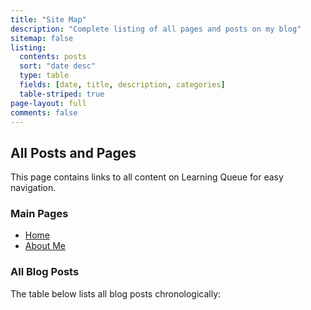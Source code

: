 ```yaml
---
title: "Site Map"
description: "Complete listing of all pages and posts on my blog"
sitemap: false
listing:
  contents: posts
  sort: "date desc"
  type: table
  fields: [date, title, description, categories]
  table-striped: true
page-layout: full
comments: false
---
```


## All Posts and Pages

This page contains links to all content on Learning Queue for easy navigation.

### Main Pages
- [Home](index.qmd)
- [About Me](about.qmd)

### All Blog Posts
The table below lists all blog posts chronologically:
